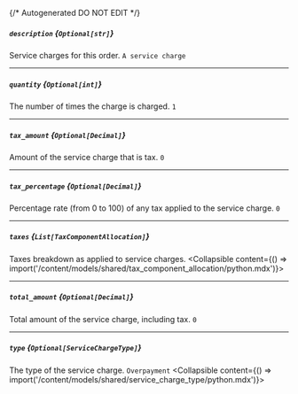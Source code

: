 {/* Autogenerated DO NOT EDIT  */}

##### `description` *{`Optional[str]`}*
Service charges for this order.
`A service charge`

---
##### `quantity` *{`Optional[int]`}*
The number of times the charge is charged.
`1`

---
##### `tax_amount` *{`Optional[Decimal]`}*
Amount of the service charge that is tax.
`0`

---
##### `tax_percentage` *{`Optional[Decimal]`}*
Percentage rate (from 0 to 100) of any tax applied to the service charge.
`0`

---
##### `taxes` *{`List[TaxComponentAllocation]`}*
Taxes breakdown as applied to service charges.
<Collapsible content={() => import('/content/models/shared/tax_component_allocation/python.mdx')}>
</Collapsible>

---
##### `total_amount` *{`Optional[Decimal]`}*
Total amount of the service charge, including tax.
`0`

---
##### `type` *{`Optional[ServiceChargeType]`}*
The type of the service charge.
`Overpayment`
<Collapsible content={() => import('/content/models/shared/service_charge_type/python.mdx')}>
</Collapsible>

